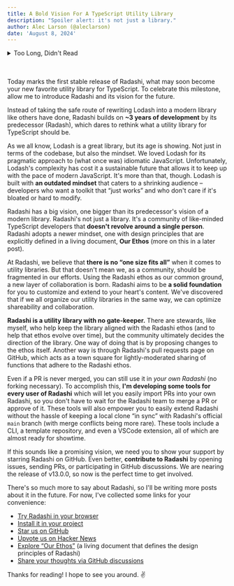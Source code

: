 ```yaml
---
title: A Bold Vision For A TypeScript Utility Library
description: "Spoiler alert: it's not just a library."
author: Alec Larson (@aleclarson)
date: 'August 8, 2024'
---
```


<details style="margin-bottom: 3rem;">
<summary>Too Long, Didn't Read</summary>

We're forking Radash, a modern TypeScript utility library with 100K+ weekly downloads and 4K stars on GitHub, which is sadly unmaintained. Out of respect, I've named it Radashi.

My dream is to see Radashi reach its full potential as a common ground for TypeScript developers to share and collaborate on utility functions, without gate-keepers. Read on to learn more about Radashi's vision.

</details>

Today marks the first stable release of Radashi, what may soon become your new favorite utility library for TypeScript. To celebrate this milestone, allow me to introduce Radashi and its vision for the future.

Instead of taking the safe route of rewriting Lodash into a modern library like others have done, Radashi builds on **~3 years of development** by its predecessor (Radash), which dares to rethink what a utility library for TypeScript should be.

As we all know, Lodash is a great library, but its age is showing. Not just in terms of the codebase, but also the mindset. We loved Lodash for its pragmatic approach to (what once was) idiomatic JavaScript. Unfortunately, Lodash's complexity has cost it a sustainable future that allows it to keep up with the pace of modern JavaScript. It's more than that, though. Lodash is built with **an outdated mindset** that caters to a shrinking audience – developers who want a toolkit that “just works” and who don't care if it's bloated or hard to modify.

Radashi has a big vision, one bigger than its predecessor's vision of a modern library. Radashi's not just a library. It's a community of like-minded TypeScript developers that **doesn't revolve around a single person**. Radashi adopts a newer mindset, one with design principles that are explicitly defined in a living document, **Our Ethos** (more on this in a later post).

At Radashi, we believe that **there is no “one size fits all”** when it comes to utility libraries. But that doesn't mean we, as a community, should be fragmented in our efforts. Using the Radashi ethos as our common ground, a new layer of collaboration is born. Radashi aims to be **a solid foundation** for you to customize and extend to your heart's content. We've discovered that if we all organize our utility libraries in the same way, we can optimize shareability and collaboration.

**Radashi is a utility library with no gate-keeper.** There are stewards, like myself, who help keep the library aligned with the Radashi ethos (and to help that ethos evolve over time), but the community ultimately decides the direction of the library. One way of doing that is by proposing changes to the ethos itself. Another way is through Radashi's pull requests page on GitHub, which acts as a town square for lightly-moderated sharing of functions that adhere to the Radashi ethos.

Even if a PR is never merged, you can still use it in _your own Radashi_ (no forking necessary). To accomplish this, **I'm developing some tools for every user of Radashi** which will let you easily import PRs into your own Radashi, so you don't have to wait for the Radashi team to merge a PR or approve of it. These tools will also empower you to easily extend Radashi without the hassle of keeping a local clone “in sync” with Radashi's official `main` branch (with merge conflicts being more rare). These tools include a CLI, a template repository, and even a VSCode extension, all of which are almost ready for showtime.

If this sounds like a promising vision, we need you to show your support by starring Radashi on GitHub. Even better, **contribute to Radashi** by opening issues, sending PRs, or participating in GitHub discussions. We are nearing the release of v13.0.0, so now is the perfect time to get involved.

There's so much more to say about Radashi, so I'll be writing more posts about it in the future. For now, I've collected some links for your convenience:

- [Try Radashi in your browser](/playground)
- [Install it in your project](/installation)
- [Star us on GitHub](https://github.com/radashi-org/radashi)
- [Upvote us on Hacker News](https://news.ycombinator.com/item?id=32560716)
- [Explore “Our Ethos”](/our-ethos) (a living document that defines the design principles of Radashi)
- [Share your thoughts via GitHub discussions](https://github.com/radashi-org/radashi/discussions)

Thanks for reading! I hope to see you around. ✌️
